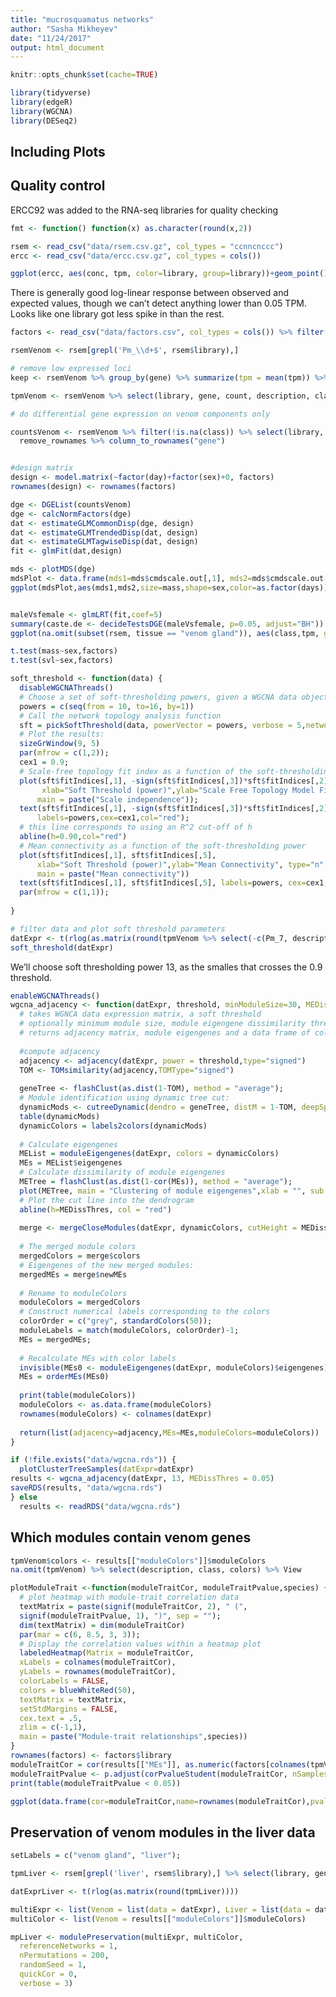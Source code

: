 ```yaml
---
title: "mucrosquamatus networks"
author: "Sasha Mikheyev"
date: "11/24/2017"
output: html_document
---
```


```r
knitr::opts_chunk$set(cache=TRUE)
```

```r
library(tidyverse)
library(edgeR)
library(WGCNA)
library(DESeq2)
```

## Including Plots

## Quality control
ERCC92 was added to the RNA-seq libraries for quality checking
```r
fmt <- function() function(x) as.character(round(x,2))

rsem <- read_csv("data/rsem.csv.gz", col_types = "ccnncnccc")
ercc <- read_csv("data/ercc.csv.gz", col_types = cols())

ggplot(ercc, aes(conc, tpm, color=library, group=library))+geom_point()+scale_x_continuous(labels = fmt(),trans="log2")+ scale_y_continuous(labels = fmt(),trans="log2")+theme_bw()+ xlab("Spike-in concentration (attamol/ul)")+ylab("Spike-in TPM") + geom_hline(yintercept = .05, color = "red")+guides(color=F)
```

There is generally good log-linear response between observed and expected values, though we can't detect anything lower than 0.05 TPM. Looks like one library got less spike in than the rest.

```r
factors <- read_csv("data/factors.csv", col_types = cols()) %>% filter(tissue == "venom gland")

rsemVenom <- rsem[grepl('Pm_\\d+$', rsem$library),]

# remove low expressed loci
keep <- rsemVenom %>% group_by(gene) %>% summarize(tpm = mean(tpm)) %>% filter(tpm>0.05) %>% select(gene) # genes to keep

tpmVenom <- rsemVenom %>% select(library, gene, count, description, class) %>% filter(gene %in% keep$gene) %>%  spread(key = library, value = count)  %>%  remove_rownames %>% column_to_rownames("gene")

# do differential gene expression on venom components only

countsVenom <- rsemVenom %>% filter(!is.na(class)) %>% select(library, gene, count) %>%  spread(key = library, value = count) %>% 
  remove_rownames %>% column_to_rownames("gene")


#design matrix
design <- model.matrix(~factor(day)+factor(sex)+0, factors)
rownames(design) <- rownames(factors)

dge <- DGEList(countsVenom)
dge <- calcNormFactors(dge)
dat <- estimateGLMCommonDisp(dge, design)
dat <- estimateGLMTrendedDisp(dat, design)
dat <- estimateGLMTagwiseDisp(dat, design)
fit <- glmFit(dat,design)

mds <- plotMDS(dge)
mdsPlot <- data.frame(mds1=mds$cmdscale.out[,1], mds2=mds$cmdscale.out[,2], ID=rownames(mds$cmdscale.out),days=factors$day,sex=factors$sex,mass=factors$mass)
ggplot(mdsPlot,aes(mds1,mds2,size=mass,shape=sex,color=as.factor(days)))+geom_point()+my_theme()+scale_colour_grey(start=0.8, end = 0)


maleVsfemale <- glmLRT(fit,coef=5)  
summary(caste.de <- decideTestsDGE(maleVsfemale, p=0.05, adjust="BH"))
ggplot(na.omit(subset(rsem, tissue == "venom gland")), aes(class,tpm, group=sex)) + scale_y_log10()+ stat_summary(fun.data = "mean_cl_boot", position = position_dodge(width = .75), aes(colour = sex))

t.test(mass~sex,factors)
t.test(svl~sex,factors)

```

```r
soft_threshold <- function(data) {
  disableWGCNAThreads()
  # Choose a set of soft-thresholding powers, given a WGCNA data object
  powers = c(seq(from = 10, to=16, by=1))
  # Call the network topology analysis function
  sft = pickSoftThreshold(data, powerVector = powers, verbose = 5,networkType = "signed")
  # Plot the results:
  sizeGrWindow(9, 5)
  par(mfrow = c(1,2));
  cex1 = 0.9;
  # Scale-free topology fit index as a function of the soft-thresholding power
  plot(sft$fitIndices[,1], -sign(sft$fitIndices[,3])*sft$fitIndices[,2],
       xlab="Soft Threshold (power)",ylab="Scale Free Topology Model Fit,signed R^2",type="n",
      main = paste("Scale independence"));
  text(sft$fitIndices[,1], -sign(sft$fitIndices[,3])*sft$fitIndices[,2],
      labels=powers,cex=cex1,col="red");
  # this line corresponds to using an R^2 cut-off of h
  abline(h=0.90,col="red")
  # Mean connectivity as a function of the soft-thresholding power
  plot(sft$fitIndices[,1], sft$fitIndices[,5],
      xlab="Soft Threshold (power)",ylab="Mean Connectivity", type="n",
      main = paste("Mean connectivity"))
  text(sft$fitIndices[,1], sft$fitIndices[,5], labels=powers, cex=cex1,col="red")
  par(mfrow = c(1,1));
    
}

# filter data and plot soft threshold parameters
datExpr <- t(rlog(as.matrix(round(tpmVenom %>% select(-c(Pm_7, description, class))))))
soft_threshold(datExpr)
```

We'll choose soft thresholding power 13, as the smalles that crosses the 0.9 threshold. 

```r
enableWGCNAThreads()
wgcna_adjacency <- function(datExpr, threshold, minModuleSize=30, MEDissThres = 0.2, deepSplit = 2) {
  # takes WGNCA data expression matrix, a soft threshold
  # optionally minimum module size, module eigengene dissimilarity threshold, and splitting threthold
  # returns adjacency matrix, module eigengenes and a data frame of colors 
  
  #compute adjacency
  adjacency <- adjacency(datExpr, power = threshold,type="signed")
  TOM <- TOMsimilarity(adjacency,TOMType="signed")
  
  geneTree <- flashClust(as.dist(1-TOM), method = "average");
  # Module identification using dynamic tree cut:
  dynamicMods <- cutreeDynamic(dendro = geneTree, distM = 1-TOM, deepSplit = 2, pamRespectsDendro = FALSE, minClusterSize = minModuleSize);
  table(dynamicMods)
  dynamicColors = labels2colors(dynamicMods)
  
  # Calculate eigengenes
  MEList = moduleEigengenes(datExpr, colors = dynamicColors)
  MEs = MEList$eigengenes
  # Calculate dissimilarity of module eigengenes
  METree = flashClust(as.dist(1-cor(MEs)), method = "average");
  plot(METree, main = "Clustering of module eigengenes",xlab = "", sub = "")
  # Plot the cut line into the dendrogram
  abline(h=MEDissThres, col = "red")
  
  merge <- mergeCloseModules(datExpr, dynamicColors, cutHeight = MEDissThres, verbose = 0)
  
  # The merged module colors
  mergedColors = merge$colors
  # Eigengenes of the new merged modules:
  mergedMEs = merge$newMEs
  
  # Rename to moduleColors
  moduleColors = mergedColors
  # Construct numerical labels corresponding to the colors
  colorOrder = c("grey", standardColors(50));
  moduleLabels = match(moduleColors, colorOrder)-1;
  MEs = mergedMEs;
  
  # Recalculate MEs with color labels
  invisible(MEs0 <- moduleEigengenes(datExpr, moduleColors)$eigengenes)
  MEs = orderMEs(MEs0)
  
  print(table(moduleColors))
  moduleColors <- as.data.frame(moduleColors)
  rownames(moduleColors) <- colnames(datExpr)
  
  return(list(adjacency=adjacency,MEs=MEs,moduleColors=moduleColors))
}
```

```r
if (!file.exists("data/wgcna.rds")) {
  plotClusterTreeSamples(datExpr=datExpr)
results <- wgcna_adjacency(datExpr, 13, MEDissThres = 0.05)
saveRDS(results, "data/wgcna.rds")
} else
  results <- readRDS("data/wgcna.rds")
```

## Which modules contain venom genes
```r
tpmVenom$colors <- results[["moduleColors"]]$moduleColors
na.omit(tpmVenom) %>% select(description, class, colors) %>% View

```


```r
plotModuleTrait <-function(moduleTraitCor, moduleTraitPvalue,species) {
  # plot heatmap with module-trait correlation data
  textMatrix = paste(signif(moduleTraitCor, 2), " (",
  signif(moduleTraitPvalue, 1), ")", sep = "");
  dim(textMatrix) = dim(moduleTraitCor)
  par(mar = c(6, 8.5, 3, 3));
  # Display the correlation values within a heatmap plot
  labeledHeatmap(Matrix = moduleTraitCor,
  xLabels = colnames(moduleTraitCor),
  yLabels = rownames(moduleTraitCor),
  colorLabels = FALSE,
  colors = blueWhiteRed(50),
  textMatrix = textMatrix,
  setStdMargins = FALSE,
  cex.text = .5,
  zlim = c(-1,1),
  main = paste("Module-trait relationships",species))
}
rownames(factors) <- factors$library
moduleTraitCor = cor(results[["MEs"]], as.numeric(factors[colnames(tpmVenom %>% select(-c(Pm_7, description, class, colors)) ),"day"]), use = "p",method="spearman")
moduleTraitPvalue <- p.adjust(corPvalueStudent(moduleTraitCor, nSamples=29), method = "fdr")
print(table(moduleTraitPvalue < 0.05))

ggplot(data.frame(cor=moduleTraitCor,name=rownames(moduleTraitCor),pval=moduleTraitPvalue),aes(x=1,y=name,label=paste(signif(moduleTraitCor, 2), " (", signif(moduleTraitPvalue, 2), ")", sep = "")))+ geom_tile(aes(fill=cor))+ scale_fill_gradient(low = "steelblue",high = "#FF4D4D")+theme_bw()+geom_text()+xlab("")+ylab("")+theme(axis.text.x  = element_blank(),axis.ticks.x  = element_blank())
```

## Preservation of venom modules in the liver data

```r
setLabels = c("venom gland", "liver");

tpmLiver <- rsem[grepl('liver', rsem$library),] %>% select(library, gene, count) %>% filter(gene %in% keep$gene) %>%  spread(key = library, value = count)  %>%  remove_rownames %>% column_to_rownames("gene")

datExprLiver <- t(rlog(as.matrix(round(tpmLiver))))

multiExpr <- list(Venom = list(data = datExpr), Liver = list(data = datExprLiver))
multiColor <- list(Venom = results[["moduleColors"]]$moduleColors)

mpLiver <- modulePreservation(multiExpr, multiColor,
  referenceNetworks = 1,
  nPermutations = 200,
  randomSeed = 1,
  quickCor = 0,
  verbose = 3)
```